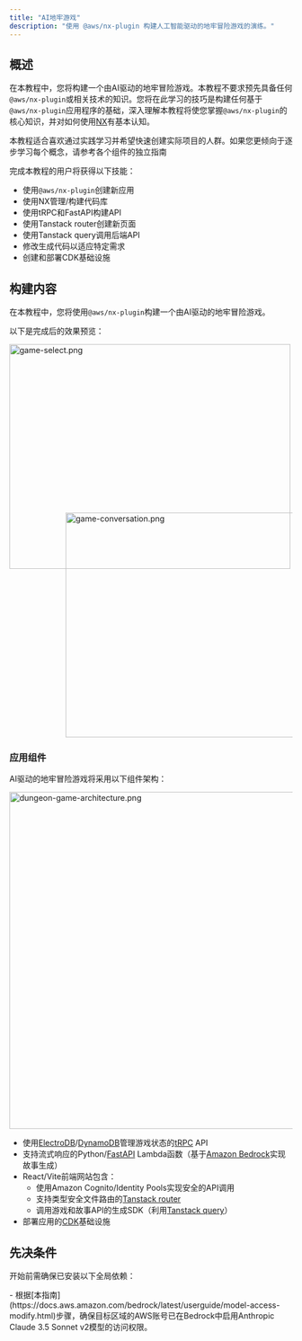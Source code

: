 ```yaml
---
title: "AI地牢游戏"
description: "使用 @aws/nx-plugin 构建人工智能驱动的地牢冒险游戏的演练。"
---
```





## 概述

在本教程中，您将构建一个由AI驱动的地牢冒险游戏。本教程不要求预先具备任何`@aws/nx-plugin`或相关技术的知识。您将在此学习的技巧是构建任何基于`@aws/nx-plugin`应用程序的基础，深入理解本教程将使您掌握`@aws/nx-plugin`的核心知识，并对如何使用[NX](https://nx.dev/)有基本认知。

<Aside>本教程适合喜欢通过实践学习并希望快速创建实际项目的人群。如果您更倾向于逐步学习每个概念，请参考各个组件的独立指南</Aside>

完成本教程的用户将获得以下技能：

- 使用`@aws/nx-plugin`创建新应用
- 使用NX管理/构建代码库
- 使用tRPC和FastAPI构建API
- 使用Tanstack router创建新页面
- 使用Tanstack query调用后端API
- 修改生成代码以适应特定需求
- 创建和部署CDK基础设施

## 构建内容

在本教程中，您将使用`@aws/nx-plugin`构建一个由AI驱动的地牢冒险游戏。

以下是完成后的效果预览：

<Image src={gameSelectPng} alt="game-select.png" width="500" height="400" />
<div style="margin-top: -100px; margin-left: 100px;">
<Image src={gameConversationPng} alt="game-conversation.png" width="500" height="400" />
</div>

### 应用组件

AI驱动的地牢冒险游戏将采用以下组件架构：

<Image class="white-bg" src={dungeonAdventureArchitecturePng} alt="dungeon-game-architecture.png" width="800" height="600" />

- 使用[ElectroDB](https://electrodb.dev/)/[DynamoDB](https://aws.amazon.com/dynamodb/)管理游戏状态的[tRPC](https://trpc.io/) API
- 支持流式响应的Python/[FastAPI](https://fastapi.tiangolo.com/) Lambda函数（基于[Amazon Bedrock](https://aws.amazon.com/bedrock/)实现故事生成）
- React/Vite前端网站包含：
  - 使用Amazon Cognito/Identity Pools实现安全的API调用
  - 支持类型安全文件路由的[Tanstack router](https://tanstack.com/router/latest)
  - 调用游戏和故事API的生成SDK（利用[Tanstack query](https://tanstack.com/query/latest)）
- 部署应用的[CDK](https://docs.aws.amazon.com/cdk/v2/guide/home.html)基础设施

## 先决条件

开始前需确保已安装以下全局依赖：

<Snippet name="prerequisites" />
- 根据[本指南](https://docs.aws.amazon.com/bedrock/latest/userguide/model-access-modify.html)步骤，确保目标区域的AWS账号已在Bedrock中启用Anthropic Claude 3.5 Sonnet v2模型的访问权限。